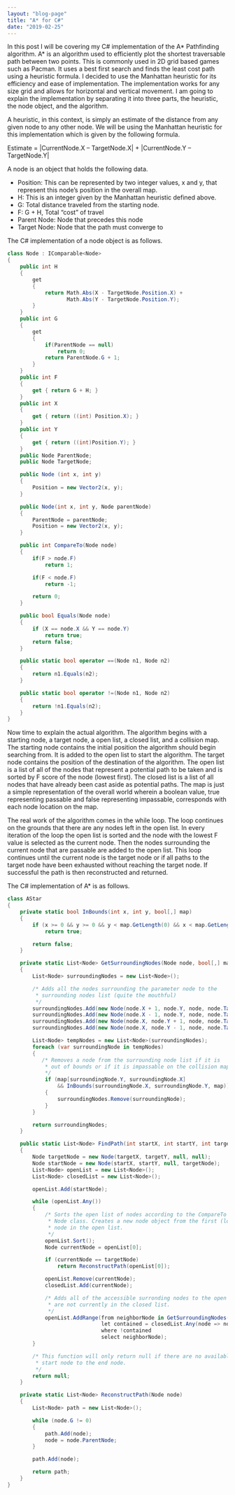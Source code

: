```yaml
---
layout: "blog-page"
title: "A* for C#"
date: "2019-02-25"
---
```


In this post I will be covering my C# implementation of the A* Pathfinding algorithm. A* is an algorithm used to efficiently plot the shortest traversable path between two points. This is commonly used in 2D grid based games such as Pacman. It uses a best first search and finds the least cost path using a heuristic formula. I decided to use the Manhattan heuristic for its efficiency and ease of implementation. The implementation works for any size grid and allows for horizontal and vertical movement. I am going to explain the implementation by separating it into three parts, the heuristic, the node object, and the algorithm.

A heuristic, in this context, is simply an estimate of the distance from any given node to any other node. We will be using the Manhattan heuristic for this implementation which is given by the following formula.

Estimate = |CurrentNode.X – TargetNode.X| + |CurrentNode.Y – TargetNode.Y|

A node is an object that holds the following data.

- Position: This can be represented by two integer values, x and y, that represent this node’s position in the overall map.
- H: This is an integer given by the Manhattan heuristic defined above.
- G: Total distance traveled from the starting node.
- F: G + H, Total “cost” of travel
- Parent Node: Node that precedes this node
- Target Node: Node that the path must converge to

The C# implementation of a node object is as follows.

```csharp
class Node : IComparable<Node>
{
    public int H
    {
        get
        {
            return Math.Abs(X - TargetNode.Position.X) +
                   Math.Abs(Y - TargetNode.Position.Y);
        }
    }
    public int G
    {
        get
        {
            if(ParentNode == null)
                return 0;
            return ParentNode.G + 1;
        }
    }
    public int F
    {
        get { return G + H; }
    }
    public int X
    {
        get { return ((int) Position.X); }
    }
    public int Y
    {
        get { return ((int)Position.Y); }
    }
    public Node ParentNode;
    public Node TargetNode;

    public Node (int x, int y)
    {
        Position = new Vector2(x, y);
    }

    public Node(int x, int y, Node parentNode)
    {
        ParentNode = parentNode;
        Position = new Vector2(x, y);
    }

    public int CompareTo(Node node)
    {
        if(F > node.F)
            return 1;

        if(F < node.F)
            return -1;

        return 0;
    }

    public bool Equals(Node node)
    {
        if (X == node.X && Y == node.Y)
            return true;
        return false;
    }

    public static bool operator ==(Node n1, Node n2)
    {
        return n1.Equals(n2);
    }

    public static bool operator !=(Node n1, Node n2)
    {
        return !n1.Equals(n2);
    }
}
```

Now time to explain the actual algorithm. The algorithm begins with a starting node, a target node, a open list, a closed list, and a collision map. The starting node contains the initial position the algorithm should begin searching from. It is added to the open list to start the algorithm. The target node contains the position of the destination of the algorithm. The open list is a list of all of the nodes that represent a potential path to be taken and is sorted by F score of the node (lowest first). The closed list is a list of all nodes that have already been cast aside as potential paths. The map is just a simple representation of the overall world wherein a boolean value, true representing passable and false representing impassable, corresponds with each node location on the map.

The real work of the algorithm comes in the while loop. The loop continues on the grounds that there are any nodes left in the open list. In every iteration of the loop the open list is sorted and the node with the lowest F value is selected as the current node. Then the nodes surrounding the current node that are passable are added to the open list. This loop continues until the current node is the target node or if all paths to the target node have been exhausted without reaching the target node. If successful the path is then reconstructed and returned.

The C# implementation of A\* is as follows.

```csharp
class AStar
{
    private static bool InBounds(int x, int y, bool[,] map)
    {
        if (x >= 0 && y >= 0 && y < map.GetLength(0) && x < map.GetLength(1))
            return true;

        return false;
    }

    private static List<Node> GetSurroundingNodes(Node node, bool[,] map)
    {
        List<Node> surroundingNodes = new List<Node>();

        /* Adds all the nodes surrounding the parameter node to the
         * surrounding nodes list (quite the mouthful)
         */
        surroundingNodes.Add(new Node(node.X + 1, node.Y, node, node.TargetNode));
        surroundingNodes.Add(new Node(node.X - 1, node.Y, node, node.TargetNode));
        surroundingNodes.Add(new Node(node.X, node.Y + 1, node, node.TargetNode));
        surroundingNodes.Add(new Node(node.X, node.Y - 1, node, node.TargetNode));

        List<Node> tempNodes = new List<Node>(surroundingNodes);
        foreach (var surroundingNode in tempNodes)
        {
           /* Removes a node from the surrounding node list if it is
            * out of bounds or if it is impassable on the collision map
            */
            if (map[surroundingNode.Y, surroundingNode.X]
                && InBounds(surroundingNode.X, surroundingNode.Y, map))
            {
                surroundingNodes.Remove(surroundingNode);
            }
        }

        return surroundingNodes;
    }

    public static List<Node> FindPath(int startX, int startY, int targetX, int targetY, bool[,] map)
    {
        Node targetNode = new Node(targetX, targetY, null, null);
        Node startNode = new Node(startX, startY, null, targetNode);
        List<Node> openList = new List<Node>();
        List<Node> closedList = new List<Node>();

        openList.Add(startNode);

        while (openList.Any())
        {
            /* Sorts the open list of nodes according to the CompareTo method in the
             * Node class. Creates a new node object from the first (lowest f value)
             * node in the open list.
             */
            openList.Sort();
            Node currentNode = openList[0];

            if (currentNode == targetNode)
                return ReconstructPath(openList[0]);

            openList.Remove(currentNode);
            closedList.Add(currentNode);

            /* Adds all of the accessible surronding nodes to the open list if they
             * are not currently in the closed list.
             */
            openList.AddRange(from neighborNode in GetSurroundingNodes(currentNode, map)
                              let contained = closedList.Any(node => node == neighborNode)
                              where !contained
                              select neighborNode);
        }

        /* This function will only return null if there are no available paths from the
         * start node to the end node.
         */
        return null;
    }

    private static List<Node> ReconstructPath(Node node)
    {
        List<Node> path = new List<Node>();

        while (node.G != 0)
        {
            path.Add(node);
            node = node.ParentNode;
        }

        path.Add(node);

        return path;
    }
}
```
